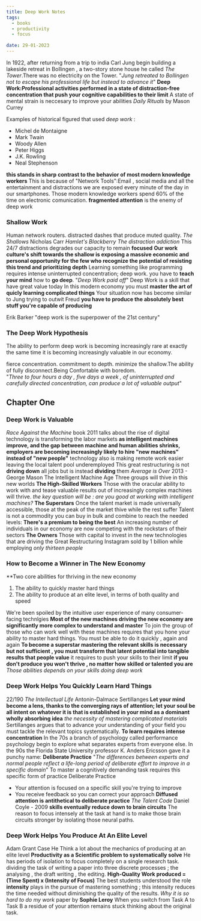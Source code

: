 ```yaml
---
title: Deep Work Notes 
tags:
  - books
  - productivity
  - focus
  
date: 29-01-2023
---
```

In 1922, after returning from a trip to india  Carl Jung begin building a lakeside retreat in Bollingen , a two-story stone house he called _The Tower_.There was no electricity on the Tower.
"_Jung retreated to Bollingen not to escape his professional life but instead to advance it_"
**Deep Work:Professional activities performed in a state of distraction-free concentration that push your cognitive capabilities to their limit**
A state of mental strain is neccesary to improve your abilities
_Daily Rituals_ by Mason Currey

Examples of historical figured that used _deep work_ :
- Michel de Montaigne
- Mark Twain
- Woody Allen
- Peter Higgs
- J.K. Rowling
- Neal Stephenson

**this stands in sharp contrast to the behavior of most modern knowledge workers**
This is because of "Network Tools":Email , social media and all the entertainment and distractions we are exposed every minute of the day in our smartphones.
Those modern knowledge workers spend 60% of the time on electronic comunication.
**fragmented attention** is the enemy of deep work

### Shallow Work
Human network routers. distracted dashes that produce muted quality. 
_The Shallows_ Nicholas Carr
_Hamlet's Blackberry_
_The distraction addiction_
This 24/7 distractions degrades our capacity to remain **focused**
**Our work culture's shift towards the shallow is exposing a massive economic and personal opportunity for the few who recognize the potential of resisting this trend and prioritizing depth**
Learning something like programming requires intense uninterrupted concentration; deep work. you have to **teach your mind** how to **go deep**. "_Deep Work paid off_"
Deep Work is a skill that have great value today
In this modern economy you must **master the art of quicly learning complicated things**
Your situation now has become similar to Jung trying to outwit Freud **you have to produce the absolutely best stuff you're capable of producing**

Erik Barker "deep work is the superpower of the 21st century"

### The Deep Work Hypothesis
The ability to perform deep work is becoming increasingly rare at exactly the same time it is becoming increasingly valuable in our economy.

fierce concentration. commitment to depth. minimize the shallow.The ability of fully disconnect.Being Confortable with boredom.  
"_Three to four hours a day , five days a week , of uninterrupted and carefully directed concentration, can produce a lot of valuable output_"

## Chapter One
### Deep Work is Valuable
_Race Against the Machine_ book 2011
talks about the rise of digital technology is transforming the labor markets
**as intelligent machines improve, and the gap between machine and human abilities shrinks, employers are becoming increasingly likely to hire "new machines" instead of "new people"**
technology also is making remote work easier leaving the local talent pool underemployed
This great restructuring is not **driving down** all jobs but is instead **dividing** them
_Average is Over_ 2013 - George Mason
The Intelligent Machine Age
Three groups will thive in this new worlds
**The High-Skilled Workers**
Those with the oracular ability to work with and tease valuable results out of increasingly complex machines will thrive.
_the key question will be : are you good at working with intelligent machines?_
**The Superstars**
Once the talent market is made universally accessible, those at the peak of the market thive while the rest suffer
Talent is not a commodity you can buy in bulk and combine to reach the needed levels: **There's a premium to being the best**
An increasing number of individuals in our economy are now competing with the rockstars of their sectors
**The Owners**
Those with capital to invest in the new technologies that are driving the Great Restructuring
Instagram sold by 1 billion while employing _only thirteen people_

### How to Become a Winner in The New Economy
**Two core abilities for thriving in the new economy
1. The ability to quickly master hard things
2. The ability to produce at an elite level, in terms of both quality and speed

We're been spoiled by the intuitive user experience of many consumer-facing technlgies
**Most of the new machines driving the new economy are significantly more complex to understand and master**
To join the group of those who can work well with these machines requires that you hone your ability to master hard things.
You must be able to do it quickly , again and again
**To become a superstar mastering the relevant skills is necessary but not sufficient , you must transform that latent potential into tangible results that people value**
it requires to push your skills to their limit
**if you don't produce you won't thrive , no matter how skilled or talented you are**
_Those abilities depends on your skills doing deep work_

### Deep Work Helps You Quickly Learn Hard Things
22/190
_The Intellectual Life_ Antonin-Dalmace Sertillanges
**Let your mind become a lens, thanks to the converging rays of attention; let your soul be all intent on whatever it is that is established in your mind as a dominant wholly absorbing idea**
_the necessity of mastering complicated materials_
Sertillanges argues that to advance your understanding of your field you must tackle the relevant topics systematically.
**To learn requires intense concentration**
In the 70s a branch of psychology called performance psychology begin to explore what separates experts from everyone else.
In the 90s the Florida State University professor K. Anders Ericsson gave it a punchy name: **Deliberate Practice**
"_The differences between experts and normal people reflect a life-long period of deliberate effort to improve in a specific domain_"
To master a cognitively demanding task requires this specific form of practice
Deliberate Practice
- Your attention is focused on a specific skill you're trying to improve
- You receive feedback so you can correct your approach
**Diffused attention is antithetical to deliberate practice**
_The Talent Code_ Daniel Coyle - 2009
**skills eventually reduce down to brain circuits**
The reason to focus intensely at the task at hand is to make those brain circuits stronger by isolating those neural paths.

### Deep Work Helps You Produce At An Elite Level
Adam Grant Case
He Think a lot about the mechanics of producing at an elite level
**Productivity as a Scientific problem to systematically solve**
He has periods of isolation to focus completely on a single research task.
dividing the task of writing a paper into three discrete processes ; the analysing , the draft writing , the editing.
**High-Quality Work produced = (Time Spent) x (Intensity of Focus)**
The best students understood the role **intensity** plays in the pursue of mastering something ; this intensity reduces the time needed without diminishing the quality of the results.
_Why it is so hard to do my work_ paper by **Sophie Leroy** 
When you switch from Task A to Task B a residue of your attention remains stuck thinking about the original task.


